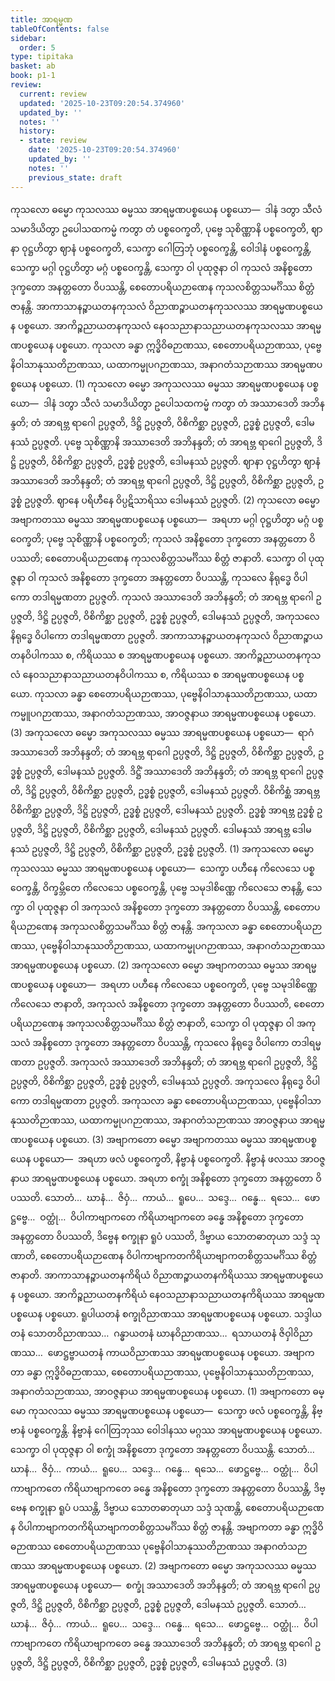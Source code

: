 ```yaml
---
title: အာရမ္မဏ
tableOfContents: false
sidebar:
  order: 5
type: tipitaka
basket: ab
book: p1-1
review:
  current: review
  updated: '2025-10-23T09:20:54.374960'
  updated_by: ''
  notes: ''
  history:
  - state: review
    date: '2025-10-23T09:20:54.374960'
    updated_by: ''
    notes: ''
    previous_state: draft
---
```



<ReviewStatus review={frontmatter.review} showDetails={true} />

<HypothesisAnnotation frontmatter={frontmatter} />

<DynamicBreadcrumb />

<Division number="268" book="p1-1" e="ch" v="36" p="80">

<Paragraph number="835" book="p1-1">
ကုသလော ဓမ္မော ကုသလဿ ဓမ္မဿ အာရမ္မဏပစ္စယေန ပစ္စယော—  ဒါနံ ဒတွာ သီလံ သမာဒိယိတွာ ဥပေါသထကမ္မံ ကတွာ တံ ပစ္စဝေက္ခတိ, ပုဗ္ဗေ သုစိဏ္ဏာနိ ပစ္စဝေက္ခတိ, ဈာနာ ဝုဋ္ဌဟိတွာ ဈာနံ ပစ္စဝေက္ခတိ, သေက္ခာ ဂေါတြဘုံ ပစ္စဝေက္ခန္တိ, ဝေါဒါနံ ပစ္စဝေက္ခန္တိ, သေက္ခာ မဂ္ဂါ ဝုဋ္ဌဟိတွာ မဂ္ဂံ ပစ္စဝေက္ခန္တိ, သေက္ခာ ဝါ ပုထုဇ္ဇနာ ဝါ ကုသလံ အနိစ္စတော ဒုက္ခတော အနတ္တတော ဝိပဿန္တိ, စေတောပရိယဉာဏေန ကုသလစိတ္တသမင်္ဂိဿ စိတ္တံ ဇာနန္တိ. အာကာသာနဉ္စာယတနကုသလံ ဝိညာဏဉ္စာယတနကုသလဿ အာရမ္မဏပစ္စယေန ပစ္စယော. အာကိဉ္စညာယတနကုသလံ နေဝသညာနာသညာယတနကုသလဿ အာရမ္မဏပစ္စယေန ပစ္စယော. ကုသလာ ခန္ဓာ ဣဒ္ဓိဝိဓဉာဏဿ, စေတောပရိယဉာဏဿ, ပုဗ္ဗေနိဝါသာနုဿတိဉာဏဿ, ယထာကမ္မုပဂဉာဏဿ, အနာဂတံသဉာဏဿ အာရမ္မဏပစ္စယေန ပစ္စယော. (1)
</Paragraph>

</Division>
<Division number="269" book="p1-1" e="ch" v="36" p="80">

<Paragraph number="836" book="p1-1">
ကုသလော ဓမ္မော အကုသလဿ ဓမ္မဿ အာရမ္မဏပစ္စယေန ပစ္စယော—  ဒါနံ ဒတွာ သီလံ သမာဒိယိတွာ ဥပေါသထကမ္မံ ကတွာ တံ အဿာဒေတိ အဘိနန္ဒတိ; တံ အာရဗ္ဘ ရာဂေါ ဥပ္ပဇ္ဇတိ, ဒိဋ္ဌိ ဥပ္ပဇ္ဇတိ, ဝိစိကိစ္ဆာ ဥပ္ပဇ္ဇတိ, ဥဒ္ဓစ္စံ ဥပ္ပဇ္ဇတိ, ဒေါမနဿံ ဥပ္ပဇ္ဇတိ. ပုဗ္ဗေ သုစိဏ္ဏာနိ အဿာဒေတိ အဘိနန္ဒတိ; တံ အာရဗ္ဘ ရာဂေါ ဥပ္ပဇ္ဇတိ, ဒိဋ္ဌိ ဥပ္ပဇ္ဇတိ, ဝိစိကိစ္ဆာ ဥပ္ပဇ္ဇတိ, ဥဒ္ဓစ္စံ ဥပ္ပဇ္ဇတိ, ဒေါမနဿံ ဥပ္ပဇ္ဇတိ. ဈာနာ ဝုဋ္ဌဟိတွာ ဈာနံ အဿာဒေတိ အဘိနန္ဒတိ; တံ အာရဗ္ဘ ရာဂေါ ဥပ္ပဇ္ဇတိ, ဒိဋ္ဌိ ဥပ္ပဇ္ဇတိ, ဝိစိကိစ္ဆာ ဥပ္ပဇ္ဇတိ, ဥဒ္ဓစ္စံ ဥပ္ပဇ္ဇတိ. ဈာနေ ပရိဟီနေ ဝိပ္ပဋိသာရိဿ ဒေါမနဿံ ဥပ္ပဇ္ဇတိ. (2)
</Paragraph>

</Division>
<Division number="270" book="p1-1" e="ch" v="36" p="80">

<Paragraph number="837" book="p1-1">
ကုသလော ဓမ္မော အဗျာကတဿ ဓမ္မဿ အာရမ္မဏပစ္စယေန ပစ္စယော—  အရဟာ မဂ္ဂါ ဝုဋ္ဌဟိတွာ မဂ္ဂံ ပစ္စဝေက္ခတိ; ပုဗ္ဗေ သုစိဏ္ဏာနိ ပစ္စဝေက္ခတိ; ကုသလံ အနိစ္စတော ဒုက္ခတော အနတ္တတော ဝိပဿတိ; စေတောပရိယဉာဏေန ကုသလစိတ္တသမင်္ဂိဿ စိတ္တံ ဇာနာတိ. သေက္ခာ ဝါ ပုထုဇ္ဇနာ ဝါ ကုသလံ အနိစ္စတော ဒုက္ခတော အနတ္တတော ဝိပဿန္တိ, ကုသလေ နိရုဒ္ဓေ ဝိပါကော တဒါရမ္မဏတာ ဥပ္ပဇ္ဇတိ. ကုသလံ အဿာဒေတိ အဘိနန္ဒတိ; တံ အာရဗ္ဘ ရာဂေါ ဥပ္ပဇ္ဇတိ, ဒိဋ္ဌိ ဥပ္ပဇ္ဇတိ, ဝိစိကိစ္ဆာ ဥပ္ပဇ္ဇတိ, ဥဒ္ဓစ္စံ ဥပ္ပဇ္ဇတိ, ဒေါမနဿံ ဥပ္ပဇ္ဇတိ, အကုသလေ နိရုဒ္ဓေ ဝိပါကော တဒါရမ္မဏတာ ဥပ္ပဇ္ဇတိ. အာကာသာနဉ္စာယတနကုသလံ ဝိညာဏဉ္စာယတနဝိပါကဿ စ, ကိရိယဿ စ အာရမ္မဏပစ္စယေန ပစ္စယော. အာကိဉ္စညာယတနကုသလံ နေဝသညာနာသညာယတနဝိပါကဿ စ, ကိရိယဿ စ အာရမ္မဏပစ္စယေန ပစ္စယော. ကုသလာ ခန္ဓာ စေတောပရိယဉာဏဿ, ပုဗ္ဗေနိဝါသာနုဿတိဉာဏဿ, ယထာကမ္မူပဂဉာဏဿ, အနာဂတံသဉာဏဿ, အာဝဇ္ဇနာယ အာရမ္မဏပစ္စယေန ပစ္စယော. (3)
</Paragraph>

</Division>
<Division number="271" book="p1-1" e="ch" v="36" p="81">

<Paragraph number="838" book="p1-1">
အကုသလော ဓမ္မော အကုသလဿ ဓမ္မဿ အာရမ္မဏပစ္စယေန ပစ္စယော—  ရာဂံ အဿာဒေတိ အဘိနန္ဒတိ; တံ အာရဗ္ဘ ရာဂေါ ဥပ္ပဇ္ဇတိ, ဒိဋ္ဌိ ဥပ္ပဇ္ဇတိ, ဝိစိကိစ္ဆာ ဥပ္ပဇ္ဇတိ, ဥဒ္ဓစ္စံ ဥပ္ပဇ္ဇတိ, ဒေါမနဿံ ဥပ္ပဇ္ဇတိ. ဒိဋ္ဌိံ အဿာဒေတိ အဘိနန္ဒတိ; တံ အာရဗ္ဘ ရာဂေါ ဥပ္ပဇ္ဇတိ, ဒိဋ္ဌိ ဥပ္ပဇ္ဇတိ, ဝိစိကိစ္ဆာ ဥပ္ပဇ္ဇတိ, ဥဒ္ဓစ္စံ ဥပ္ပဇ္ဇတိ, ဒေါမနဿံ ဥပ္ပဇ္ဇတိ. ဝိစိကိစ္ဆံ အာရဗ္ဘ ဝိစိကိစ္ဆာ ဥပ္ပဇ္ဇတိ, ဒိဋ္ဌိ ဥပ္ပဇ္ဇတိ, ဥဒ္ဓစ္စံ ဥပ္ပဇ္ဇတိ, ဒေါမနဿံ ဥပ္ပဇ္ဇတိ. ဥဒ္ဓစ္စံ အာရဗ္ဘ ဥဒ္ဓစ္စံ ဥပ္ပဇ္ဇတိ, ဒိဋ္ဌိ ဥပ္ပဇ္ဇတိ, ဝိစိကိစ္ဆာ ဥပ္ပဇ္ဇတိ, ဒေါမနဿံ ဥပ္ပဇ္ဇတိ. ဒေါမနဿံ အာရဗ္ဘ ဒေါမနဿံ ဥပ္ပဇ္ဇတိ, ဒိဋ္ဌိ ဥပ္ပဇ္ဇတိ, ဝိစိကိစ္ဆာ ဥပ္ပဇ္ဇတိ, ဥဒ္ဓစ္စံ ဥပ္ပဇ္ဇတိ. (1)
</Paragraph>

</Division>
<Division number="272" book="p1-1" e="ch" v="36" p="81">

<Paragraph number="839" book="p1-1">
အကုသလော ဓမ္မော ကုသလဿ ဓမ္မဿ အာရမ္မဏပစ္စယေန ပစ္စယော—  သေက္ခာ ပဟီနေ ကိလေသေ ပစ္စဝေက္ခန္တိ, ဝိက္ခမ္ဘိတေ ကိလေသေ ပစ္စဝေက္ခန္တိ, ပုဗ္ဗေ သမုဒါစိဏ္ဏေ ကိလေသေ ဇာနန္တိ, သေက္ခာ ဝါ ပုထုဇ္ဇနာ ဝါ အကုသလံ အနိစ္စတော ဒုက္ခတော အနတ္တတော ဝိပဿန္တိ, စေတောပရိယဉာဏေန အကုသလစိတ္တသမင်္ဂိဿ စိတ္တံ ဇာနန္တိ. အကုသလာ ခန္ဓာ စေတောပရိယဉာဏဿ, ပုဗ္ဗေနိဝါသာနုဿတိဉာဏဿ, ယထာကမ္မုပဂဉာဏဿ, အနာဂတံသဉာဏဿ အာရမ္မဏပစ္စယေန ပစ္စယော. (2)
</Paragraph>

</Division>
<Division number="273" book="p1-1" e="ch" v="36" p="81">

<Paragraph number="840" book="p1-1">
အကုသလော ဓမ္မော အဗျာကတဿ ဓမ္မဿ အာရမ္မဏပစ္စယေန ပစ္စယော—  အရဟာ ပဟီနေ ကိလေသေ ပစ္စဝေက္ခတိ, ပုဗ္ဗေ သမုဒါစိဏ္ဏေ ကိလေသေ ဇာနာတိ, အကုသလံ အနိစ္စတော ဒုက္ခတော အနတ္တတော ဝိပဿတိ, စေတောပရိယဉာဏေန အကုသလစိတ္တသမင်္ဂိဿ စိတ္တံ ဇာနာတိ, သေက္ခာ ဝါ ပုထုဇ္ဇနာ ဝါ အကုသလံ အနိစ္စတော ဒုက္ခတော အနတ္တတော ဝိပဿန္တိ, ကုသလေ နိရုဒ္ဓေ ဝိပါကော တဒါရမ္မဏတာ ဥပ္ပဇ္ဇတိ. အကုသလံ အဿာဒေတိ အဘိနန္ဒတိ; တံ အာရဗ္ဘ ရာဂေါ ဥပ္ပဇ္ဇတိ, ဒိဋ္ဌိ ဥပ္ပဇ္ဇတိ, ဝိစိကိစ္ဆာ ဥပ္ပဇ္ဇတိ, ဥဒ္ဓစ္စံ ဥပ္ပဇ္ဇတိ, ဒေါမနဿံ ဥပ္ပဇ္ဇတိ. အကုသလေ နိရုဒ္ဓေ ဝိပါကော တဒါရမ္မဏတာ ဥပ္ပဇ္ဇတိ. အကုသလာ ခန္ဓာ စေတောပရိယဉာဏဿ, ပုဗ္ဗေနိဝါသာနုဿတိဉာဏဿ, ယထာကမ္မုပဂဉာဏဿ, အနာဂတံသဉာဏဿ အာဝဇ္ဇနာယ အာရမ္မဏပစ္စယေန ပစ္စယော. (3)
</Paragraph>

</Division>
<Division number="274" book="p1-1" e="ch" v="36" p="81">

<Paragraph number="841" book="p1-1">
အဗျာကတော ဓမ္မော အဗျာကတဿ ဓမ္မဿ အာရမ္မဏပစ္စယေန ပစ္စယော—  အရဟာ ဖလံ ပစ္စဝေက္ခတိ, နိဗ္ဗာနံ ပစ္စဝေက္ခတိ. နိဗ္ဗာနံ ဖလဿ အာဝဇ္ဇနာယ အာရမ္မဏပစ္စယေန ပစ္စယော. အရဟာ စက္ခုံ အနိစ္စတော ဒုက္ခတော အနတ္တတော ဝိပဿတိ. သောတံ…  ဃာနံ…  ဇိဝှံ…  ကာယံ…  ရူပေ…  သဒ္ဒေ…  ဂန္ဓေ…  ရသေ…  ဖောဋ္ဌဗ္ဗေ…  ဝတ္ထုံ…  ဝိပါကာဗျာကတေ ကိရိယာဗျာကတေ ခန္ဓေ အနိစ္စတော ဒုက္ခတော အနတ္တတော ဝိပဿတိ, ဒိဗ္ဗေန စက္ခုနာ ရူပံ ပဿတိ, ဒိဗ္ဗာယ သောတဓာတုယာ သဒ္ဒံ သုဏာတိ, စေတောပရိယဉာဏေန ဝိပါကာဗျာကတကိရိယာဗျာကတစိတ္တသမင်္ဂိဿ စိတ္တံ ဇာနာတိ. အာကာသာနဉ္စာယတနကိရိယံ ဝိညာဏဉ္စာယတနကိရိယဿ အာရမ္မဏပစ္စယေန ပစ္စယော. အာကိဉ္စညာယတနကိရိယံ နေဝသညာနာသညာယတနကိရိယဿ အာရမ္မဏပစ္စယေန ပစ္စယော. ရူပါယတနံ စက္ခုဝိညာဏဿ အာရမ္မဏပစ္စယေန ပစ္စယော. သဒ္ဒါယတနံ သောတဝိညာဏဿ…  ဂန္ဓာယတနံ ဃာနဝိညာဏဿ…  ရသာယတနံ ဇိဝှါဝိညာဏဿ…  ဖောဋ္ဌဗ္ဗာယတနံ ကာယဝိညာဏဿ အာရမ္မဏပစ္စယေန ပစ္စယော. အဗျာကတာ ခန္ဓာ ဣဒ္ဓိဝိဓဉာဏဿ, စေတောပရိယဉာဏဿ, ပုဗ္ဗေနိဝါသာနုဿတိဉာဏဿ, အနာဂတံသဉာဏဿ, အာဝဇ္ဇနာယ အာရမ္မဏပစ္စယေန ပစ္စယော. (1)
</Paragraph>

</Division>
<Division number="275" book="p1-1" e="ch" v="36" p="82">

<Paragraph number="842" book="p1-1">
အဗျာကတော ဓမ္မော ကုသလဿ ဓမ္မဿ အာရမ္မဏပစ္စယေန ပစ္စယော—  သေက္ခာ ဖလံ ပစ္စဝေက္ခန္တိ, နိဗ္ဗာနံ ပစ္စဝေက္ခန္တိ. နိဗ္ဗာနံ ဂေါတြဘုဿ ဝေါဒါနဿ မဂ္ဂဿ အာရမ္မဏပစ္စယေန ပစ္စယော. သေက္ခာ ဝါ ပုထုဇ္ဇနာ ဝါ စက္ခုံ အနိစ္စတော ဒုက္ခတော အနတ္တတော ဝိပဿန္တိ. သောတံ…  ဃာနံ…  ဇိဝှံ…  ကာယံ…  ရူပေ…  သဒ္ဒေ…  ဂန္ဓေ…  ရသေ…  ဖောဋ္ဌဗ္ဗေ…  ဝတ္ထုံ…  ဝိပါကာဗျာကတေ ကိရိယာဗျာကတေ ခန္ဓေ အနိစ္စတော ဒုက္ခတော အနတ္တတော ဝိပဿန္တိ, ဒိဗ္ဗေန စက္ခုနာ ရူပံ ပဿန္တိ, ဒိဗ္ဗာယ သောတဓာတုယာ သဒ္ဒံ သုဏန္တိ, စေတောပရိယဉာဏေန ဝိပါကာဗျာကတကိရိယာဗျာကတစိတ္တသမင်္ဂိဿ စိတ္တံ ဇာနန္တိ. အဗျာကတာ ခန္ဓာ ဣဒ္ဓိဝိဓဉာဏဿ စေတောပရိယဉာဏဿ ပုဗ္ဗေနိဝါသာနုဿတိဉာဏဿ အနာဂတံသဉာဏဿ အာရမ္မဏပစ္စယေန ပစ္စယော. (2)
</Paragraph>

</Division>
<Division number="276" book="p1-1" e="ch" v="36" p="82">

<Paragraph number="843" book="p1-1">
အဗျာကတော ဓမ္မော အကုသလဿ ဓမ္မဿ အာရမ္မဏပစ္စယေန ပစ္စယော—  စက္ခုံ အဿာဒေတိ အဘိနန္ဒတိ; တံ အာရဗ္ဘ ရာဂေါ ဥပ္ပဇ္ဇတိ, ဒိဋ္ဌိ ဥပ္ပဇ္ဇတိ, ဝိစိကိစ္ဆာ ဥပ္ပဇ္ဇတိ, ဥဒ္ဓစ္စံ ဥပ္ပဇ္ဇတိ, ဒေါမနဿံ ဥပ္ပဇ္ဇတိ. သောတံ…  ဃာနံ…  ဇိဝှံ…  ကာယံ…  ရူပေ…  သဒ္ဒေ…  ဂန္ဓေ…  ရသေ…  ဖောဋ္ဌဗ္ဗေ…  ဝတ္ထုံ…  ဝိပါကာဗျာကတေ ကိရိယာဗျာကတေ ခန္ဓေ အဿာဒေတိ အဘိနန္ဒတိ; တံ အာရဗ္ဘ ရာဂေါ ဥပ္ပဇ္ဇတိ, ဒိဋ္ဌိ ဥပ္ပဇ္ဇတိ, ဝိစိကိစ္ဆာ ဥပ္ပဇ္ဇတိ, ဥဒ္ဓစ္စံ ဥပ္ပဇ္ဇတိ, ဒေါမနဿံ ဥပ္ပဇ္ဇတိ. (3)
</Paragraph>
</Division>